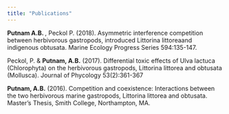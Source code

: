 ```yaml
---
title: "Publications"
---
```

<b>Putnam A.B. </b>, Peckol P. (2018). Asymmetric interference competition between herbivorous gastropods, introduced Littorina littoreaand indigenous obtusata. Marine Ecology Progress Series 594:135-147.

Peckol, P. & <b>Putnam, A.B.</b> (2017). Differential toxic effects of Ulva lactuca (Chlorophyta) on the herbivorous gastropods, Littorina littorea and obtusata (Mollusca). Journal of Phycology 53(2):361-367

<b>Putnam, A.B.</b> (2016). Competition and coexistence: Interactions between the two herbivorous marine gastropods, Littorina littorea and obtusata. Master’s Thesis, Smith College, Northampton, MA.